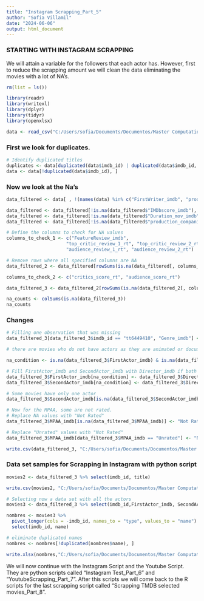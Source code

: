 ```yaml
---
title: "Instagram Scrapping_Part_5"
author: "Sofia Villamil"
date: "2024-06-06"
output: html_document
---
```


### STARTING WITH INSTAGRAM SCRAPPING

We will attain a variable for the followers that each actor has. However, first to reduce the scrapping amount we will clean the data eliminating the movies with a lot of NA's.

```r
rm(list = ls())

```

```r
library(readr)
library(writexl)
library(dplyr)
library(tidyr)
library(openxlsx)

```

```r
data <- read_csv("C:/Users/sofia/Documents/Documentos/Master Computational Social Sciences/TFM/Master Thesis/Scrapping and Data Part 2/data_final_3.csv", show_col_types = FALSE)

```

### First we look for duplicates.

```r
# Identify duplicated titles
duplicates <- data[duplicated(data$imdb_id) | duplicated(data$imdb_id, fromLast = TRUE), ]
data <- data[!duplicated(data$imdb_id), ]
```

### Now we look at the Na's

```r
data_filtered <- data[ , !(names(data) %in% c("FirstWriter_imdb", "production_countries"))]

```

```r
data_filtered <- data_filtered[!is.na(data_filtered$"IMDbscore_imdb"), ]
data_filtered <- data_filtered[!is.na(data_filtered$"Duration_mov_imdb"), ]
data_filtered <- data_filtered[!is.na(data_filtered$"production_companies"), ]
```

```r
# Define the columns to check for NA values
columns_to_check_1 <- c("FeatureReview_imdb", 
                      "top_critic_review_1_rt", "top_critic_review_2_rt", 
                      "audience_review_1_rt", "audience_review_2_rt")

# Remove rows where all specified columns are NA
data_filtered_2 <- data_filtered[rowSums(is.na(data_filtered[, columns_to_check_1])) != length(columns_to_check_1), ]

```

```r
columns_to_check_2 <- c("critics_score_rt", "audience_score_rt")

data_filtered_3 <- data_filtered_2[rowSums(is.na(data_filtered_2[, columns_to_check_2])) != length(columns_to_check_2), ]
```

```r
na_counts <- colSums(is.na(data_filtered_3))
na_counts
```

### Changes

```r
# Filling one observation that was missing
data_filtered_3[data_filtered_3$imdb_id == "tt6449410", "Genre_imdb"] <- "Comedy" # found it in rotten tomatoes as in imdb there was no info
```

```r
# there are movies who do not have actors as they are animated or documentaries. So the director is going to be the actor.

na_condition <- is.na(data_filtered_3$FirstActor_imdb) & is.na(data_filtered_3$SecondActor_imdb)

# Fill FirstActor_imdb and SecondActor_imdb with Director_imdb if both are NA
data_filtered_3$FirstActor_imdb[na_condition] <- data_filtered_3$Director_imdb[na_condition]
data_filtered_3$SecondActor_imdb[na_condition] <- data_filtered_3$Director_imdb[na_condition]

# Some movies have only one actor
data_filtered_3$SecondActor_imdb[is.na(data_filtered_3$SecondActor_imdb)] <- "None"

```

```r
# Now for the MPAA, some are not rated.
# Replace NA values with "Not Rated"
data_filtered_3$MPAA_imdb[is.na(data_filtered_3$MPAA_imdb)] <- "Not Rated"

# Replace "Unrated" values with "Not Rated"
data_filtered_3$MPAA_imdb[data_filtered_3$MPAA_imdb == "Unrated"] <- "Not Rated"
```

```r
write.csv(data_filtered_3, "C:/Users/sofia/Documents/Documentos/Master Computational Social Sciences/TFM/Master Thesis/Scrapping and Data Part 2/data_final_4.csv",row.names = FALSE)

```

### Data set samples for Scrapping in Instagram with python script

```r
movies2 <- data_filtered_3 %>% select(imdb_id, title)

write.csv(movies2, "C:/Users/sofia/Documents/Documentos/Master Computational Social Sciences/TFM/Master Thesis/Scrapping and Data Part 2/data_final_movies.csv",row.names = FALSE)

```

```r
# Selecting now a data set with all the actors
movies3 <- data_filtered_3 %>% select(imdb_id,FirstActor_imdb, SecondActor_imdb)

nombres <- movies3 %>%
  pivot_longer(cols = -imdb_id, names_to = "type", values_to = "name") %>%
  select(imdb_id, name) 

# eliminate duplicated names
nombres <- nombres[!duplicated(nombres$name), ]

write.xlsx(nombres,"C:/Users/sofia/Documents/Documentos/Master Computational Social Sciences/TFM/Master Thesis/Scrapping and Data Part 2/data_final_actores_full.xlsx",row.Names = FALSE)

```

We will now continue with the Instagram Script and the Youtube Script. They are python scripts called "Instagram Test_Part_6" and "YoutubeScrapping_Part_7". After this scripts we will come back to the R scripts for the last scrapping script called "Scrapping TMDB selected movies_Part_8".

